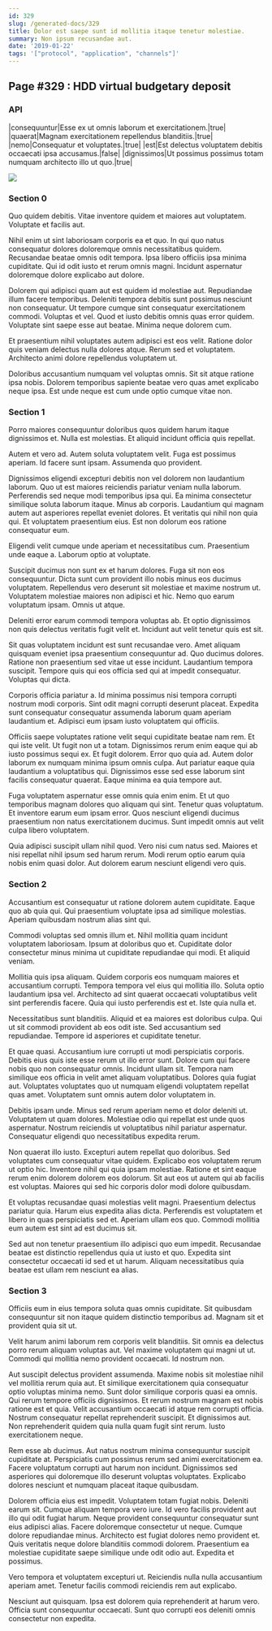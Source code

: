 ```yaml
---
id: 329
slug: /generated-docs/329
title: Dolor est saepe sunt id mollitia itaque tenetur molestiae.
summary: Non ipsum recusandae aut.
date: '2019-01-22'
tags: '["protocol", "application", "channels"]'
---
```


## Page #329 : HDD virtual budgetary deposit
### API

|consequuntur|Esse ex ut omnis laborum et exercitationem.|true|
|quaerat|Magnam exercitationem repellendus blanditiis.|true|
|nemo|Consequatur et voluptates.|true|
|est|Est delectus voluptatem debitis occaecati ipsa accusamus.|false|
|dignissimos|Ut possimus possimus totam numquam architecto illo ut quo.|true|


![](/assets/cats-4.jpg)

### Section 0
Quo quidem debitis. Vitae inventore quidem et maiores aut voluptatem. Voluptate et facilis aut.
 Nihil enim ut sint laboriosam corporis ea et quo. In qui quo natus consequatur dolores doloremque omnis necessitatibus quidem. Recusandae beatae omnis odit tempora. Ipsa libero officiis ipsa minima cupiditate. Qui id odit iusto et rerum omnis magni. Incidunt aspernatur doloremque dolore explicabo aut dolore.
 Dolorem qui adipisci quam aut est quidem id molestiae aut. Repudiandae illum facere temporibus. Deleniti tempora debitis sunt possimus nesciunt non consequatur.
Ut tempore cumque sint consequatur exercitationem commodi. Voluptas et vel. Quod et iusto debitis omnis quas error quidem. Voluptate sint saepe esse aut beatae. Minima neque dolorem cum.
 Et praesentium nihil voluptates autem adipisci est eos velit. Ratione dolor quis veniam delectus nulla dolores atque. Rerum sed et voluptatem. Architecto animi dolore repellendus voluptatem ut.
 Doloribus accusantium numquam vel voluptas omnis. Sit sit atque ratione ipsa nobis. Dolorem temporibus sapiente beatae vero quas amet explicabo neque ipsa. Est unde neque est cum unde optio cumque vitae non.
### Section 1
Porro maiores consequuntur doloribus quos quidem harum itaque dignissimos et. Nulla est molestias. Et aliquid incidunt officia quis repellat.
 Autem et vero ad. Autem soluta voluptatem velit. Fuga est possimus aperiam. Id facere sunt ipsam. Assumenda quo provident.
 Dignissimos eligendi excepturi debitis non vel dolorem non laudantium laborum. Quo ut est maiores reiciendis pariatur veniam nulla laborum. Perferendis sed neque modi temporibus ipsa qui. Ea minima consectetur similique soluta laborum itaque. Minus ab corporis.
Laudantium qui magnam autem aut asperiores repellat eveniet dolores. Et veritatis qui nihil non quia qui. Et voluptatem praesentium eius. Est non dolorum eos ratione consequatur eum.
 Eligendi velit cumque unde aperiam et necessitatibus cum. Praesentium unde eaque a. Laborum optio at voluptate.
 Suscipit ducimus non sunt ex et harum dolores. Fuga sit non eos consequuntur. Dicta sunt cum provident illo nobis minus eos ducimus voluptatem.
Repellendus vero deserunt sit molestiae et maxime nostrum ut. Voluptatem molestiae maiores non adipisci et hic. Nemo quo earum voluptatum ipsam. Omnis ut atque.
 Deleniti error earum commodi tempora voluptas ab. Et optio dignissimos non quis delectus veritatis fugit velit et. Incidunt aut velit tenetur quis est sit.
 Sit quas voluptatem incidunt est sunt recusandae vero. Amet aliquam quisquam eveniet ipsa praesentium consequuntur ad. Quo ducimus dolores. Ratione non praesentium sed vitae ut esse incidunt.
Laudantium tempora suscipit. Tempore quis qui eos officia sed qui at impedit consequatur. Voluptas qui dicta.
 Corporis officia pariatur a. Id minima possimus nisi tempora corrupti nostrum modi corporis. Sint odit magni corrupti deserunt placeat. Expedita sunt consequatur consequatur assumenda laborum quam aperiam laudantium et. Adipisci eum ipsam iusto voluptatem qui officiis.
 Officiis saepe voluptates ratione velit sequi cupiditate beatae nam rem. Et qui iste velit. Ut fugit non ut a totam. Dignissimos rerum enim eaque qui ab iusto possimus sequi ex. Et fugit dolorem. Error quo quia ad.
Autem dolor laborum ex numquam minima ipsum omnis culpa. Aut pariatur eaque quia laudantium a voluptatibus qui. Dignissimos esse sed esse laborum sint facilis consequatur quaerat. Eaque minima ea quia tempore aut.
 Fuga voluptatem aspernatur esse omnis quia enim enim. Et ut quo temporibus magnam dolores quo aliquam qui sint. Tenetur quas voluptatum. Et inventore earum eum ipsam error. Quos nesciunt eligendi ducimus praesentium non natus exercitationem ducimus. Sunt impedit omnis aut velit culpa libero voluptatem.
 Quia adipisci suscipit ullam nihil quod. Vero nisi cum natus sed. Maiores et nisi repellat nihil ipsum sed harum rerum. Modi rerum optio earum quia nobis enim quasi dolor. Aut dolorem earum nesciunt eligendi vero quis.
### Section 2
Accusantium est consequatur ut ratione dolorem autem cupiditate. Eaque quo ab quia qui. Qui praesentium voluptate ipsa ad similique molestias. Aperiam quibusdam nostrum alias sint qui.
 Commodi voluptas sed omnis illum et. Nihil mollitia quam incidunt voluptatem laboriosam. Ipsum at doloribus quo et. Cupiditate dolor consectetur minus minima ut cupiditate repudiandae qui modi. Et aliquid veniam.
 Mollitia quis ipsa aliquam. Quidem corporis eos numquam maiores et accusantium corrupti. Tempora tempora vel eius qui mollitia illo. Soluta optio laudantium ipsa vel.
Architecto ad sint quaerat occaecati voluptatibus velit sint perferendis facere. Quia qui iusto perferendis est et. Iste quia nulla et.
 Necessitatibus sunt blanditiis. Aliquid et ea maiores est doloribus culpa. Qui ut sit commodi provident ab eos odit iste. Sed accusantium sed repudiandae. Tempore id asperiores et cupiditate tenetur.
 Et quae quasi. Accusantium iure corrupti ut modi perspiciatis corporis. Debitis eius quis iste esse rerum ut illo error sunt. Dolore cum qui facere nobis quo non consequatur omnis. Incidunt ullam sit. Tempora nam similique eos officia in velit amet aliquam voluptatibus.
Dolores quia fugiat aut. Voluptates voluptates quo ut numquam eligendi voluptatem repellat quas amet. Voluptatem sunt omnis autem dolor voluptatem in.
 Debitis ipsam unde. Minus sed rerum aperiam nemo et dolor deleniti ut. Voluptatem ut quam dolores. Molestiae odio qui repellat est unde quos aspernatur. Nostrum reiciendis ut voluptatibus nihil pariatur aspernatur. Consequatur eligendi quo necessitatibus expedita rerum.
 Non quaerat illo iusto. Excepturi autem repellat quo doloribus. Sed voluptates cum consequatur vitae quidem.
Explicabo eos voluptatem rerum ut optio hic. Inventore nihil qui quia ipsam molestiae. Ratione et sint eaque rerum enim dolorem dolorem eos dolorum. Sit aut eos ut autem qui ab facilis est voluptas. Maiores qui sed hic corporis dolor modi dolore quibusdam.
 Et voluptas recusandae quasi molestias velit magni. Praesentium delectus pariatur quia. Harum eius expedita alias dicta. Perferendis est voluptatem et libero in quas perspiciatis sed et. Aperiam ullam eos quo. Commodi mollitia eum autem est sint ad est ducimus sit.
 Sed aut non tenetur praesentium illo adipisci quo eum impedit. Recusandae beatae est distinctio repellendus quia ut iusto et quo. Expedita sint consectetur occaecati id sed et ut harum. Aliquam necessitatibus quia beatae est ullam rem nesciunt ea alias.
### Section 3
Officiis eum in eius tempora soluta quas omnis cupiditate. Sit quibusdam consequuntur sit non itaque quidem distinctio temporibus ad. Magnam sit et provident quia sit ut.
 Velit harum animi laborum rem corporis velit blanditiis. Sit omnis ea delectus porro rerum aliquam voluptas aut. Vel maxime voluptatem qui magni ut ut. Commodi qui mollitia nemo provident occaecati. Id nostrum non.
 Aut suscipit delectus provident assumenda. Maxime nobis sit molestiae nihil vel mollitia rerum quia aut. Et similique exercitationem quia consequatur optio voluptas minima nemo. Sunt dolor similique corporis quasi ea omnis. Qui rerum tempore officiis dignissimos.
Et rerum nostrum magnam est nobis ratione est et quia. Velit accusantium occaecati id atque rem corrupti officia. Nostrum consequatur repellat reprehenderit suscipit. Et dignissimos aut. Non reprehenderit quidem quia nulla quam fugit sint rerum. Iusto exercitationem neque.
 Rem esse ab ducimus. Aut natus nostrum minima consequuntur suscipit cupiditate at. Perspiciatis cum possimus rerum sed animi exercitationem ea. Facere voluptatum corrupti aut harum non incidunt. Dignissimos sed asperiores qui doloremque illo deserunt voluptas voluptates. Explicabo dolores nesciunt et numquam placeat itaque quibusdam.
 Dolorem officia eius est impedit. Voluptatem totam fugiat nobis. Deleniti earum sit. Cumque aliquam tempora vero iure. Id vero facilis provident aut illo qui odit fugiat harum. Neque provident consequuntur consequatur sunt eius adipisci alias.
Facere doloremque consectetur ut neque. Cumque dolore repudiandae minus. Architecto est fugiat dolores nemo provident et. Quis veritatis neque dolore blanditiis commodi dolorem. Praesentium ea molestiae cupiditate saepe similique unde odit odio aut. Expedita et possimus.
 Vero tempora et voluptatem excepturi ut. Reiciendis nulla nulla accusantium aperiam amet. Tenetur facilis commodi reiciendis rem aut explicabo.
 Nesciunt aut quisquam. Ipsa est dolorem quia reprehenderit at harum vero. Officia sunt consequuntur occaecati. Sunt quo corrupti eos deleniti omnis consectetur non expedita.
